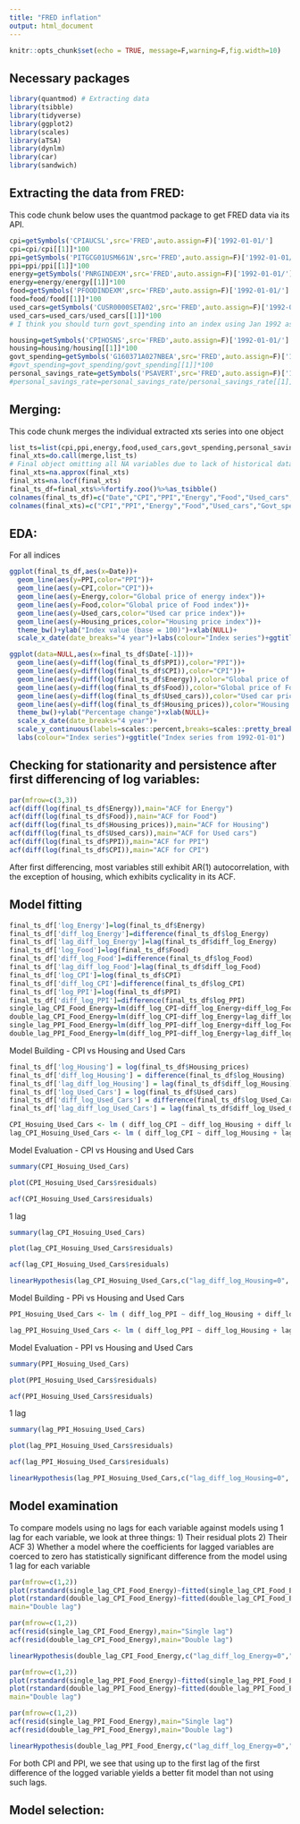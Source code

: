 ```yaml
---
title: "FRED inflation"
output: html_document
---
```


```r
knitr::opts_chunk$set(echo = TRUE, message=F,warning=F,fig.width=10)
```


## Necessary packages 

```r
library(quantmod) # Extracting data
library(tsibble)
library(tidyverse)
library(ggplot2)
library(scales)
library(aTSA)
library(dynlm)
library(car)
library(sandwich)
```

## Extracting the data from FRED:

This code chunk below uses the quantmod package to get FRED data via its API.

```r
cpi=getSymbols('CPIAUCSL',src='FRED',auto.assign=F)['1992-01-01/']
cpi=cpi/cpi[[1]]*100
ppi=getSymbols('PITGCG01USM661N',src='FRED',auto.assign=F)['1992-01-01/']
ppi=ppi/ppi[[1]]*100
energy=getSymbols('PNRGINDEXM',src='FRED',auto.assign=F)['1992-01-01/']
energy=energy/energy[[1]]*100
food=getSymbols('PFOODINDEXM',src='FRED',auto.assign=F)['1992-01-01/']
food=food/food[[1]]*100
used_cars=getSymbols('CUSR0000SETA02',src='FRED',auto.assign=F)['1992-01-01/']
used_cars=used_cars/used_cars[[1]]*100
# I think you should turn govt_spending into an index using Jan 1992 as base. That way, it fits with how everything else is also currently an index.

housing=getSymbols('CPIHOSNS',src='FRED',auto.assign=F)['1992-01-01/']
housing=housing/housing[[1]]*100
govt_spending=getSymbols('G160371A027NBEA',src='FRED',auto.assign=F)['1992-01-01/']
#govt_spending=govt_spending/govt_spending[[1]]*100
personal_savings_rate=getSymbols('PSAVERT',src='FRED',auto.assign=F)['1992-01-01/'] # in percent
#personal_savings_rate=personal_savings_rate/personal_savings_rate[[1]]*100
```

## Merging:

This code chunk merges the individual extracted xts series into one object
```r
list_ts=list(cpi,ppi,energy,food,used_cars,govt_spending,personal_savings_rate,housing)
final_xts=do.call(merge,list_ts)
# Final object omitting all NA variables due to lack of historical data
final_xts=na.approx(final_xts)
final_xts=na.locf(final_xts)
final_ts_df=final_xts%>%fortify.zoo()%>%as_tsibble()
colnames(final_ts_df)=c("Date","CPI","PPI","Energy","Food","Used_cars","Govt_spending","Personal_savings","Housing_prices")
colnames(final_xts)=c("CPI","PPI","Energy","Food","Used_cars","Govt_spending","Personal_savings","Housing_prices")
```


## EDA:
For all indices
```r
ggplot(final_ts_df,aes(x=Date))+
  geom_line(aes(y=PPI,color="PPI"))+
  geom_line(aes(y=CPI,color="CPI"))+
  geom_line(aes(y=Energy,color="Global price of energy index"))+
  geom_line(aes(y=Food,color="Global price of Food index"))+
  geom_line(aes(y=Used_cars,color="Used car price index"))+
  geom_line(aes(y=Housing_prices,color="Housing price index"))+
  theme_bw()+ylab("Index value (base = 100)")+xlab(NULL)+
  scale_x_date(date_breaks="4 year")+labs(colour="Index series")+ggtitle("Index series from 1992-01-01")
```

```r
ggplot(data=NULL,aes(x=final_ts_df$Date[-1]))+
  geom_line(aes(y=diff(log(final_ts_df$PPI)),color="PPI"))+
  geom_line(aes(y=diff(log(final_ts_df$CPI)),color="CPI"))+
  geom_line(aes(y=diff(log(final_ts_df$Energy)),color="Global price of energy index"))+
  geom_line(aes(y=diff(log(final_ts_df$Food)),color="Global price of Food index"))+
  geom_line(aes(y=diff(log(final_ts_df$Used_cars)),color="Used car price index"))+
  geom_line(aes(y=diff(log(final_ts_df$Housing_prices)),color="Housing price index"))+
  theme_bw()+ylab("Percentage change")+xlab(NULL)+
  scale_x_date(date_breaks="4 year")+
  scale_y_continuous(labels=scales::percent,breaks=scales::pretty_breaks(n=20))+
  labs(colour="Index series")+ggtitle("Index series from 1992-01-01")
```

## Checking for stationarity and persistence after first differencing of log variables:

```r
par(mfrow=c(3,3))
acf(diff(log(final_ts_df$Energy)),main="ACF for Energy")
acf(diff(log(final_ts_df$Food)),main="ACF for Food")
acf(diff(log(final_ts_df$Housing_prices)),main="ACF for Housing")
acf(diff(log(final_ts_df$Used_cars)),main="ACF for Used cars")
acf(diff(log(final_ts_df$PPI)),main="ACF for PPI")
acf(diff(log(final_ts_df$CPI)),main="ACF for CPI")
```

After first differencing, most variables still exhibit AR(1) autocorrelation, with the exception of housing, which exhibits cyclicality in its ACF.

## Model fitting
```r
final_ts_df['log_Energy']=log(final_ts_df$Energy)
final_ts_df['diff_log_Energy']=difference(final_ts_df$log_Energy)
final_ts_df['lag_diff_log_Energy']=lag(final_ts_df$diff_log_Energy)
final_ts_df['log_Food']=log(final_ts_df$Food)
final_ts_df['diff_log_Food']=difference(final_ts_df$log_Food)
final_ts_df['lag_diff_log_Food']=lag(final_ts_df$diff_log_Food)
final_ts_df['log_CPI']=log(final_ts_df$CPI)
final_ts_df['diff_log_CPI']=difference(final_ts_df$log_CPI)
final_ts_df['log_PPI']=log(final_ts_df$PPI)
final_ts_df['diff_log_PPI']=difference(final_ts_df$log_PPI)
single_lag_CPI_Food_Energy=lm(diff_log_CPI~diff_log_Energy+diff_log_Food,data=final_ts_df)
double_lag_CPI_Food_Energy=lm(diff_log_CPI~diff_log_Energy+lag_diff_log_Energy+diff_log_Food+lag_diff_log_Food,data=final_ts_df)
single_lag_PPI_Food_Energy=lm(diff_log_PPI~diff_log_Energy+diff_log_Food,data=final_ts_df)
double_lag_PPI_Food_Energy=lm(diff_log_PPI~diff_log_Energy+lag_diff_log_Energy+diff_log_Food+lag_diff_log_Food,data=final_ts_df)
```

Model Building - CPI vs Housing and Used Cars

```r
final_ts_df['log_Housing'] = log(final_ts_df$Housing_prices)
final_ts_df['diff_log_Housing'] = difference(final_ts_df$log_Housing)
final_ts_df['lag_diff_log_Housing'] = lag(final_ts_df$diff_log_Housing)
final_ts_df['log_Used_Cars'] = log(final_ts_df$Used_cars)
final_ts_df['diff_log_Used_Cars'] = difference(final_ts_df$log_Used_Cars)
final_ts_df['lag_diff_log_Used_Cars'] = lag(final_ts_df$diff_log_Used_Cars)

CPI_Hosuing_Used_Cars <- lm ( diff_log_CPI ~ diff_log_Housing + diff_log_Used_Cars , data = final_ts_df)
lag_CPI_Hosuing_Used_Cars <- lm ( diff_log_CPI ~ diff_log_Housing + lag_diff_log_Housing + diff_log_Used_Cars + lag_diff_log_Used_Cars, data = final_ts_df)

```

Model Evaluation - CPI vs Housing and Used Cars

```r

summary(CPI_Hosuing_Used_Cars)

plot(CPI_Hosuing_Used_Cars$residuals)

acf(CPI_Hosuing_Used_Cars$residuals)
```

1 lag
```r
summary(lag_CPI_Hosuing_Used_Cars)

plot(lag_CPI_Hosuing_Used_Cars$residuals)

acf(lag_CPI_Hosuing_Used_Cars$residuals)

linearHypothesis(lag_CPI_Hosuing_Used_Cars,c("lag_diff_log_Housing=0", "lag_diff_log_Used_Cars=0"),vcov=vcovHAC)

```

Model Building - PPi vs Housing and Used Cars

```r

PPI_Hosuing_Used_Cars <- lm ( diff_log_PPI ~ diff_log_Housing + diff_log_Used_Cars , data = final_ts_df)

lag_PPI_Hosuing_Used_Cars <- lm ( diff_log_PPI ~ diff_log_Housing + lag_diff_log_Housing + diff_log_Used_Cars + lag_diff_log_Used_Cars, data = final_ts_df)

```

Model Evaluation - PPI vs Housing and Used Cars
```r
summary(PPI_Hosuing_Used_Cars)

plot(PPI_Hosuing_Used_Cars$residuals)

acf(PPI_Hosuing_Used_Cars$residuals)

```

1 lag
```r

summary(lag_PPI_Hosuing_Used_Cars)

plot(lag_PPI_Hosuing_Used_Cars$residuals)

acf(lag_PPI_Hosuing_Used_Cars$residuals)

linearHypothesis(lag_PPI_Hosuing_Used_Cars,c("lag_diff_log_Housing=0", "lag_diff_log_Used_Cars=0"),vcov=vcovHAC)

```

## Model examination

To compare models using no lags for each variable against models using 1 lag for each variable, we look at three things:
1) Their residual plots
2) Their ACF
3) Whether a model where the coefficients for lagged variables are coerced to zero has statistically significant difference from the model using 1 lag for each variable

```r
par(mfrow=c(1,2))
plot(rstandard(single_lag_CPI_Food_Energy)~fitted(single_lag_CPI_Food_Energy),ylab="Standardized residual",xlab="Fitted values",main="Single lag")
plot(rstandard(double_lag_CPI_Food_Energy)~fitted(double_lag_CPI_Food_Energy),ylab="Standardized residual",xlab="Fitted values",
main="Double lag")
```

```r
par(mfrow=c(1,2))
acf(resid(single_lag_CPI_Food_Energy),main="Single lag")
acf(resid(double_lag_CPI_Food_Energy),main="Double lag")
```

```r
linearHypothesis(double_lag_CPI_Food_Energy,c("lag_diff_log_Energy=0","lag_diff_log_Food=0"),vcov=vcovHAC)
```

```r
par(mfrow=c(1,2))
plot(rstandard(single_lag_PPI_Food_Energy)~fitted(single_lag_PPI_Food_Energy),ylab="Standardized residual",xlab="Fitted values",main="Single lag")
plot(rstandard(double_lag_PPI_Food_Energy)~fitted(double_lag_PPI_Food_Energy),ylab="Standardized residual",xlab="Fitted values",
main="Double lag")
```

```r
par(mfrow=c(1,2))
acf(resid(single_lag_PPI_Food_Energy),main="Single lag")
acf(resid(double_lag_PPI_Food_Energy),main="Double lag")
```

```r
linearHypothesis(double_lag_PPI_Food_Energy,c("lag_diff_log_Energy=0","lag_diff_log_Food=0"),vcov=vcovHAC)
```

For both CPI and PPI, we see that using up to the first lag of the first difference of the logged variable yields a better fit model than not using such lags.

## Model selection:

```r

```


